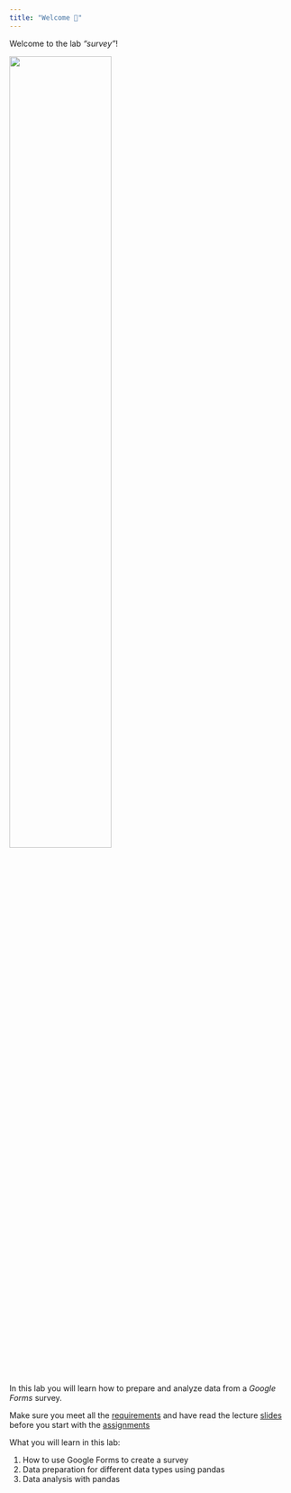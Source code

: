 ```yaml
---
title: "Welcome 👋"
---
```


Welcome to the lab *"survey"*!

![](/images/logo.png){width="60%"}

In this lab you will learn how to prepare and analyze data from a *Google Forms* survey.

::: {.callout-important}
Make sure you meet all the [requirements](/requirements.qmd) and have read the lecture [slides](/slide.qmd) before you start with the [assignments](/assignments.qmd) 
:::

What you will learn in this lab:

1. How to use Google Forms to create a survey
2. Data preparation for different data types using pandas
3. Data analysis with pandas
